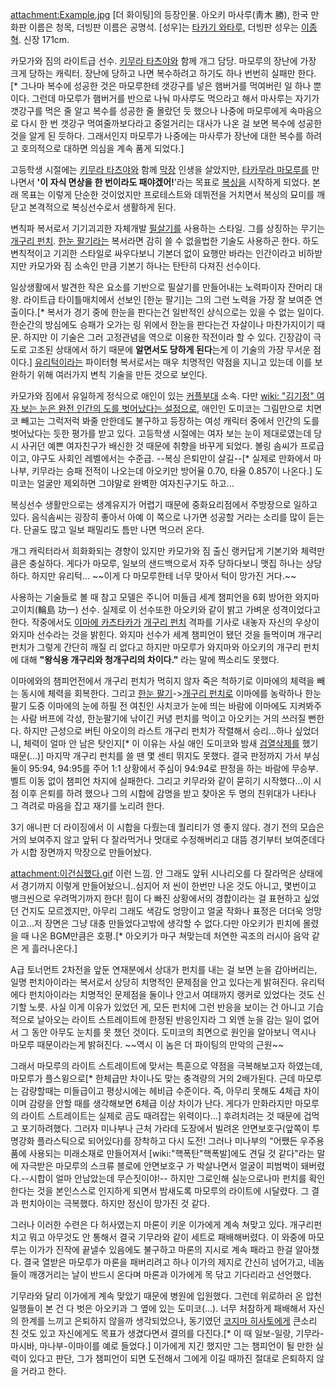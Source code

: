 attachment:Example.jpg [더 화이팅]의 등장인물. 아오키 마사루(靑木 勝), 한국 만화판 이름은 청목, 더빙판 이름은 공명석. [성우]는 [[타카기 와타루]], 더빙판 성우는 [[이종혁]]. 신장 171cm.

카모가와 짐의 라이트급 선수. [[키무라 타츠야]]와 함께 개그 담당. 마모루의 장난에 가장 크게 당하는 캐릭터. 장난에 당하고 나면 복수하려고 하기도 하나 번번히 실패만 한다. [* 그나마 복수에 성공한 것은 마모루한테 갯강구를 넣은 햄버거를 먹여버린 일 하나 뿐이다. 그런데 마모루가 햄버거를 반으로 나눠 마사루도 먹으라고 해서 마사루는 자기가 갯강구를 먹은 줄 알고 복수를 성공한 줄 몰랐던 듯 했으나 나중에 마모루에게 속마음으로 다시 한 번 갯강구 먹여줄까보다라고 중얼거리는 대사가 나온 걸 보면 복수에 성공한 것을 알게 된 듯하다. 그래서인지 마모루가 나중에는 마사루가 장난에 대한 복수를 하려고 호의적으로 대하면 의심을 계속 품게 되었다.]

고등학생 시절에는 [[키무라 타츠야]]와 함께 [[막장]] 인생을 살았지만, [[타카무라 마모루]]를 만나면서 ''''이 자식 면상을 한 번이라도 패야겠어!''''라는 목표로 [[복싱]]을 시작하게 되었다. 본래 목표는 이렇게 단순한 것이었지만 프로테스트와 데뷔전을 거치면서 복싱의 묘미를 깨닫고 본격적으로 복싱선수로서 생활하게 된다. 

변칙파 복서로서 기기괴괴한 자체개발 [[필살기]]를 사용하는 스타일. 그를 상징하는 무기는 [[개구리 펀치]]. [[한눈 팔기]]라는 복서라면 감히 쓸 수 없을법한 기술도 사용하곤 한다. 하도 변칙적이고 기괴한 스타일로 싸우다보니 기본더 없이 요행만 바라는 인간이라고 비하받지만 카모가와 짐 소속인 만큼 기본기 하나는 탄탄히 다져진 선수이다. 

일상생활에서 발견한 작은 요소를 기반으로 필살기를 만들어내는 노력파이자 잔머리 대왕. 라이트급 타이틀매치에서 선보인 [한눈 팔기]는 그의 그런 노력을 가장 잘 보여준 연출이다.[* 복서가 경기 중에 한눈을 판다는건 일반적인 상식으로는 있을 수 없는 일이다. 한순간의 방심에도 승패가 오가는 링 위에서 한눈을 판다는건 자살이나 마찬가지이기 때문. 하지만 이 기술은 그러 고정관념을 역으로 이용한 작전이라 할 수 있다. 긴장감이 극도로 고조된 상태에서 하기 때문에 '''알면서도 당하게 된다'''는게 이 기술의 가장 무서운 점이다.] [[유리턱]]이라는 파이터형 복서로서는 매우 치명적인 약점을 지니고 있는데 이를 보완하기 위해 여러가지 변칙 기술을 만든 것으로 보인다.

카모가와 짐에서 유일하게 정식으로 애인이 있는 [[커플]]부대 소속. 다만 [[wiki: "김기정" 여자 보는 눈은 완전 인간의 도를 벗어났다는 설정]]으로, 애인인 도미코는 그림만으로 치면 코 빼고는 그럭저럭 봐줄 만한데도 불구하고 등장하는 여성 캐릭터 중에서 인간의 도를 벗어났다는 듯한 평가를 받고 있다. 고등학생 시절에는 여자 보는 눈이 제대로였는데 당시 사귀던 예쁜 여자친구가 배신한 것 때문에 취향을 바꾸게 되었다. 볼링 솜씨가 프로급이고, 야구도 사회인 레벨에서는 수준급. --복싱 은퇴만이 살길--[* 실제로 만화에서 마나부, 키무라는 승패 전적이 나오는데 아오키만 방어율 0.70, 타율 0.857이 나온다.] 도미코는 얼굴만 제외하면 그야말로 완벽한 여자친구기도 하고...

복싱선수 생활만으로는 생계유지가 어렵기 때문에 중화요리점에서 주방장으로 일하고 있다. 음식솜씨는 굉장히 좋아서 아예 이 쪽으로 나가면 성공할 거라는 소리를 많이 듣는다. 단골도 많고 일보 패밀리도 틈만 나면 먹으러 온다. 

개그 캐릭터라서 희화화되는 경향이 있지만 카모가와 짐 출신 랭커답게 기본기와 체력만큼은 충실하다. 게다가 마모루, 일보의 샌드백으로서 자주 당하다보니 맷집 하나는 상당하다. 하지만 유리턱... ~~이게 다 마모루한테 너무 맞아서 턱이 망가진 거다.~~

사용하는 기술들로 볼 때 참고 모델은 주니어 미들급 세계 챔피언을 6회 방어한 와지마 고이치(輪島 功一) 선수. 실제로 이 선수또한 아오키와 같이 밝고 가벼운 성격이었다고 한다. 작중에서도 [[이마에 카츠타카]]가 [[개구리 펀치]] 격파를 기사로 내놓자 자신의 우상이 와지마 선수라는 것을 밝힌다. 와지마 선수가 세계 챔피언이 됐던 것을 들먹이며 개구리 펀치가 그렇게 간단히 깨질 리 없다고 하지만 마모루가 와지마와 아오키의 개구리 펀치에 대해 '''"왕식용 개구리와 청개구리의 차이다."''' 라는 말에 찍소리도 못했다. 

이마에와의 챔피언전에서 개구리 펀치가 먹히지 않자 죽은 척하기로 이마에의 체력을 빼는 동시에 체력을 회복한다. 그리고 [[한눈 팔기]]->[[개구리 펀치]]로 이마에를 농락하나 한눈 팔기 도중 이마에의 눈에 하필 전 여친인 사치코가 눈에 띄는 바람에 이마에도 지켜봐주는 사람 버프에 각성, 한눈팔기에 낚이긴 커녕 펀치를 먹이고 아오키는 거의 쓰러질 뻔한다. 하지만 근성으로 버틴 아오이의 라스트 개구리 펀치가 작렬해서 승리...하나 싶었더니, 체력이 얼마 안 남은 탓인지[* 이 이유는 사실 애인 도미코와 밤새 [[검열삭제]]를 했기 때문(...)] 마지막 개구리 펀치를 쓸 땐 몇 센티 뛰지도 못했다. 결국 판정까지 가서 부심 둘이 95:94, 94:95를 주어 1:1 상황에서 주심이 94:94로 판정을 하는 바람에 무승부. 벨트 이동 없이 챔피언 차지에 실패한다. 그리고 키무라와 같이 묻히기 시작했다...이 시점 이후 은퇴를 하려 했으나 그의 시합에 감명을 받고 찾아온 두 명의 친위대가 나타나 그 격려로 마음을 잡고 재기를 노리려 한다.

3기 애니판 더 라이징에서 이 시합을 다뤘는데 퀄리티가 영 좋지 않다. 경기 전의 모습은 거의 보여주지 않고 앞뒤 다 잘라먹거나 멋대로 수정해버리고 대뜸 경기부터 보여준데다가 시합 장면까지 막장으로 만들어놨다.

attachment:이건심했다.gif
이런 느낌. 안 그래도 앞뒤 시나리오를 다 잘라먹은 상태에서 경기까지 이렇게 만들어놨으니..심지어 저 씬이 한번만 나온 것도 아니고, 몇번이고 뱅크씬으로 우려먹기까지 한다! 힘이 다 빠진 상황에서의 경합이라는 걸 표현하고 싶었던 건지도 모르겠지만, 아무리 그래도 색감도 엉망이고 얼굴 작화나 표정은 더더욱 엉망이고…저 장면은 그냥 대충 만들었다고밖에 생각할 수 없다.다만 아오키가 핀치에 몰렸을 때 나온 BGM만큼은 호평.[* 아오키가 마구 쳐맞는데 처연한 곡조의 러시아 음악 같은 게 흘러나온다.]

A급 토너먼트 2차전을 앞둔 연재분에서 상대가 펀치를 내는 걸 보면 눈을 감아버리는, 일명 펀치아이라는 복서로서 상당히 치명적인 문제점을 안고 있다는게 밝혀진다. 유리턱에다 펀치아이라는 치명적인 문제점을 둘이나 안고서 여태까지 랭커로 있었다는 것도 신기할 노릇. 사실 이게 이유가 있었던 게, 모든 펀치에 그런 반응을 보이는 건 아니고 기습적으로 날아오는 라이트 스트레이트에 한정된 반응인지라 그 외엔 눈을 감는 일이 없어서 그 동안 아무도 눈치를 못 챘던 것이다. 도미코의 최면으로 원인을 알아보니 역시나 마모루 때문이라는게 밝혀진다. ~~역시 이 놈은 더 파이팅의 만악의 근원~~ 

그래서 마모루의 라이트 스트레이트에 맞서는 특훈으로 약점을 극복해보고자 하였는데, 마모루가 플스윙으로[* 한체급만 차이나도 맞는 충격량의 거의 2배가된다. 근데 마모루는 감량할때는 미들급이고 평상시에는 헤비급 수준이다. 즉, 아무리 못해도 4체급 차이이며 감량을 안할 때를 생각해보면 6체급 이상 차이가 난다. 게다가 만화라지만 마모루의 라이트 스트레이트는 실제로 곰도 때려잡는 위력이다...] 후려치려는 것 때문에 겁먹고 포기하려했다. 그러자 미나부나 근처 가라데 도장에서 빌려온 안면보호구(앞쪽이 투명강화 플라스틱으로 되어있다)를 장착하고 다시 도전! 그러나 미나부의 "어쨌든 우주용품에 사용되는 미래소재로 만들어져서 [wiki:"핵폭탄"핵폭발]에도 견딜 것 같다"라는 말에 자극받은 마모루의 스크류 블로에 안면보호구 가 박살나면서 얼굴이 피범벅이 돼버렸다.--시합이 얼마 안남았는데 무슨짓이야!-- 하지만 그로인해 실눈으로나마 펀치를 확인한다는 것을 본인스스로 인지하게 되면서 밤새도록 마모루의 라이트에 시달렸다. 그 결과 펀치아이는 극복했다. 하지만 정신이 망가진 것 같다.

그러나 이러한 수련은 다 허사였는지 마론이 키운 이가에게 계속 쳐맞고 있다. 개구리펀치고 뭐고 아무것도 안 통해서 결국 기무라와 같이 세트로 패배해버렸다. 이 와중에 마모루는 이가가 진작에 끝낼수 있음에도 불구하고 마론의 지시로 계속 패라고 한걸 알아챘다. 결국 열받은 마모루가 마론을 패버리려고 하나 이가의 제지로 간신히 넘어가고, 네놈들이 깨갱거리는 날이 반드시 온다며 마론과 이가에게 목 닦고 기다리라고 선언했다. 

기무라와 달리 이가에게 계속 맞았기 때문에 병원에 입원했다. 그런데 위로하러 온 압천 일행들이 본 건 다 벗은 아오키과 그 옆에 있는 도미코(...). 너무 처참하게 패배해서 자신의 한계를 느끼고 은퇴하지 않을까 생각되었으나, 동기였던 [[코지마 히사토]]에게 큰소리 친 것도 있고 자신에게도 목표가 생겼다면서 결의를 다진다.[* 이 때 일보-일랑, 기무라-마시바, 마나부-이마이를 예로 들었다.] 이가에게 지긴 했지만 그는 챔피언이 될 만한 실력이 있다고 판단, 그가 챔피언이 되면 도전해서 그에게 이길 때까진 절대로 은퇴하지 않을 거라고 한다.
